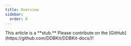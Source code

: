 ```yaml
---
title: Overview
sidebar:
  order: 0
---
```


<Aside>
This article is a **stub.**
Please contribute on the [GitHub](https://github.com/DDBKit/DDBKit-docs/)!
</Aside>